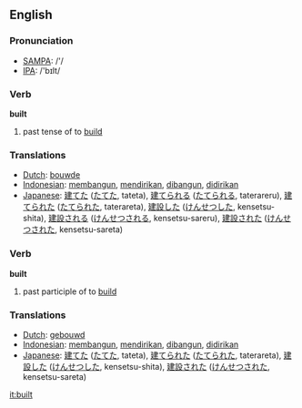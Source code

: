 ==English==

{{rank|meeting|corner|spite|900|built|lower|lead|wouldn\'t}}

=== Pronunciation ===
*[[w:SAMPA|SAMPA]]: /'/
*[[w:IPA|IPA]]: /'bɪlt/

=== Verb ===
'''built'''
# past tense of to [[build]]

=== Translations ===
*[[Dutch]]: [[bouwde]]
*[[Indonesian]]: [[bangun|membangun]], [[diri|mendirikan]], [[bangun|dibangun]], [[diri|didirikan]]
*[[Japanese]]: [[建てた]] ([[たてた]], tateta), [[建てられる]] ([[たてられる]], taterareru), [[建てられた]] ([[たてられた]], taterareta), [[建設]]した ([[けんせつ]]した, kensetsu-shita), [[建設]]される ([[けんせつ]]される, kensetsu-sareru), [[建設]]された ([[けんせつ]]された, kensetsu-sareta)

=== Verb ===
'''built'''
# past participle of to [[build]]

=== Translations ===
*[[Dutch]]: [[gebouwd]]
*[[Indonesian]]: [[bangun|membangun]], [[diri|mendirikan]], [[bangun|dibangun]], [[diri|didirikan]]
*[[Japanese]]: [[建てた]] ([[たてた]], tateta), [[建てられた]] ([[たてられた]], taterareta), [[建設]]した ([[けんせつ]]した, kensetsu-shita), [[建設]]された ([[けんせつ]]された, kensetsu-sareta)

[[it:built]]